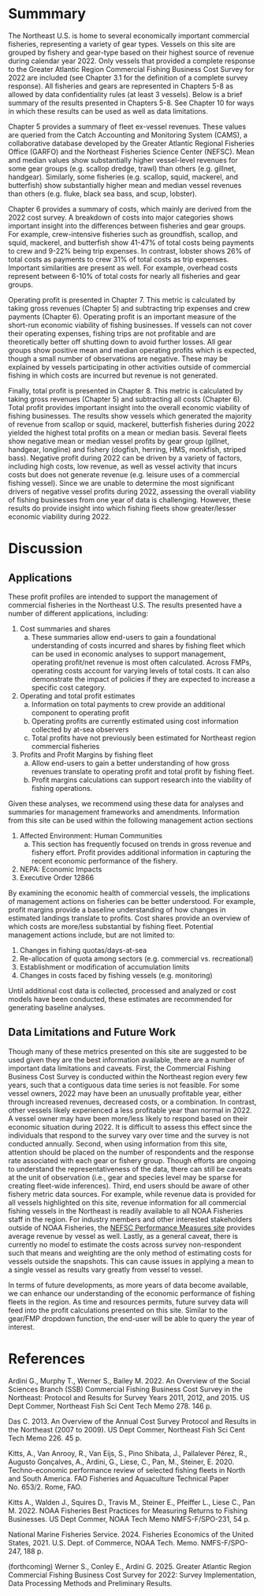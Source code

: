 # Summmary
The Northeast U.S. is home to several economically important commercial fisheries, representing a variety of gear types. Vessels on this site are grouped by fishery and gear-type based on their highest source of revenue during calendar year 2022. Only vessels that provided a complete response to the Greater Atlantic Region Commercial Fishing Business Cost Survey for 2022 are included (see Chapter 3.1 for the definition of a complete survey response). All fisheries and gears are represented in Chapters 5-8 as allowed by data confidentiality rules (at least 3 vessels). Below is a brief summary of the results presented in Chapters 5-8. See Chapter 10 for ways in which these results can be used as well as data limitations.

Chapter 5 provides a summary of fleet ex-vessel revenues. These values are queried from the Catch Accounting and Monitoring System (CAMS), a collaborative database developed by the Greater Atlantic Regional Fisheries Office (GARFO) and the Northeast Fisheries Science Center (NEFSC). Mean and median values show substantially higher vessel-level revenues for some gear groups (e.g. scallop dredge, trawl) than others (e.g. gillnet, handgear). Similarly, some fisheries (e.g. scallop, squid, mackerel, and butterfish) show substantially higher mean and median vessel revenues than others (e.g. fluke, black sea bass, and scup, lobster).

Chapter 6 provides a summary of costs, which mainly are derived from the 2022 cost survey. A breakdown of costs into major categories shows important insight into the differences between fisheries and gear groups. For example, crew-intensive fisheries such as groundfish, scallop, and squid, mackerel, and butterfish show 41-47% of total costs being payments to crew and 9-22% being trip expenses. In contrast, lobster shows 26% of total costs as payments to crew 31% of total costs as trip expenses. Important similarities are present as well. For example, overhead costs represent between 6-10% of total costs for nearly all fisheries and gear groups.

Operating profit is presented in Chapter 7. This metric is calculated by taking gross revenues (Chapter 5) and subtracting trip expenses and crew payments (Chapter 6). Operating profit is an important measure of the short-run economic viability of fishing businesses. If vessels can not cover their operating expenses, fishing trips are not profitable and are theoretically better off shutting down to avoid further losses. All gear groups show positive mean and median operating profits which is expected, though a small number of observations are negative. These may be explained by vessels participating in other activities outside of commercial fishing in which costs are incurred but revenue is not generated. 

Finally, total profit is presented in Chapter 8. This metric is calculated by taking gross revenues (Chapter 5) and subtracting all costs (Chapter 6). Total profit provides important insight into the overall economic viability of fishing businesses. The results show vessels which generated the majority of revenue from scallop or squid, mackerel, butterfish fisheries during 2022 yielded the highest total profits on a mean or median basis. Several fleets show negative mean or median vessel profits by gear group (gillnet, handgear, longline) and fishery (dogfish, herring, HMS, monkfish, striped bass). Negative profit during 2022 can be driven by a variety of factors, including high costs, low revenue, as well as vessel activity that incurs costs but does not generate revenue (e.g. leisure uses of a commercial fishing vessel). Since we are unable to determine the most significant drivers of negative vessel profits during 2022, assessing the overall viability of fishing businesses from one year of data is challenging. However, these results do provide insight into which fishing fleets show greater/lesser economic viability during 2022.   
 

# Discussion

## Applications
These profit profiles are intended to support the management of commercial fisheries in the Northeast U.S. The results presented have a number of different applications, including:

1. Cost summaries and shares
    a. These summaries allow end-users to gain a foundational understanding of costs incurred and shares by fishing fleet which can be used in economic analyses to support management, operating profit/net revenue is most often calculated. Across FMPs, operating costs account for varying levels of total costs. It can also demonstrate the impact of policies if they are expected to increase a specific cost category.
2. Operating and total profit estimates
    a. Information on total payments to crew provide an additional component to operating profit
    b. Operating profits are currently estimated using cost information collected by at-sea observers
    c. Total profits have not previously been estimated for Northeast region commercial fisheries
3. Profits and Profit Margins by fishing fleet
    a. Allow end-users to gain a better understanding of how gross revenues translate to operating profit and total profit by fishing fleet. 
    b. Profit margins calculations can support research into the viability of fishing operations. 

Given these analyses, we recommend using these data for analyses and summaries for management frameworks and amendments. Information from this site can be used within the following management action sections 

1. Affected Environment: Human Communities 
    a. This section has frequently focused on trends in gross revenue and fishery effort. Profit provides additional information in capturing the recent economic performance of the fishery. 
2. NEPA: Economic Impacts
3. Executive Order 12866
    
By examining the economic health of commercial vessels, the implications of management actions on fisheries can be better understood. For example, profit margins provide a baseline understanding of how changes in estimated landings translate to profits. Cost shares provide an overview of which costs are more/less substantial by fishing fleet. Potential management actions include, but are not limited to:

1. Changes in fishing quotas/days-at-sea 
2. Re-allocation of quota among sectors (e.g. commercial vs. recreational)
3. Establishment or modification of accumulation limits
4. Changes in costs faced by fishing vessels (e.g. monitoring)

Until additional cost data is collected, processed and analyzed or cost models have been conducted, these estimates are recommended for generating baseline analyses. 

## Data Limitations and Future Work
Though many of these metrics presented on this site are suggested to be used given they are the best information available, there are a number of important data limitations and caveats. First, the Commercial Fishing Business Cost Survey is conducted within the Northeast region every few years, such that a contiguous data time series is not feasible. For some vessel owners, 2022 may have been an unusually profitable year, either through increased revenues, decreased costs, or a combination. In contrast, other vessels likely experienced a less profitable year than normal in 2022. A vessel owner may have been more/less likely to respond based on their economic situation during 2022. It is difficult to assess this effect since the individuals that respond to the survey vary over time and the survey is not conducted annually. Second, when using information from this site, attention should be placed on the number of respondents and the response rate associated with each gear or fishery group. Though efforts are ongoing to understand the representativeness of the data, there can still be caveats at the unit of observation (i.e., gear and species level may be sparse for creating fleet-wide inferences). Third, end users should be aware of other fishery metric data sources. For example, while revenue data is provided for all vessels highlighted on this site, revenue information for all commercial fishing vessels in the Northeast is readily available to all NOAA Fisheries staff in the region. For industry members and other interested stakeholders outside of NOAA Fisheries, the [NEFSC Performance Measures site](https://apps-nefsc.fisheries.noaa.gov/pm/index.php/programs/2) provides average revenue by vessel as well. Lastly, as a general caveat, there is currently no model to estimate the costs across survey non-respondent such that means and weighting are the only method of estimating costs for vessels outside the snapshots. This can cause issues in applying a mean to a single vessel as results vary greatly from vessel to vessel.  

In terms of future developments, as more years of data become available, we can enhance our understanding of the economic performance of fishing fleets in the region. As time and resources permits, future survey data will feed into the profit calculations presented on this site. Similar to the gear/FMP dropdown function, the end-user will be able to query the year of interest.


# References

Ardini G., Murphy T., Werner S., Bailey M. 2022. An Overview of the Social Sciences Branch (SSB) Commercial Fishing Business Cost Survey in the Northeast: Protocol and Results for Survey Years 2011, 2012, and 2015. US Dept Commer, Northeast Fish Sci Cent Tech Memo 278. 146 p.

Das C. 2013. An Overview of the Annual Cost Survey Protocol and Results in the Northeast (2007 to 2009). US Dept Commer, Northeast Fish Sci Cent Tech Memo 226. 45 p.

Kitts, A., Van Anrooy, R., Van Eijs, S., Pino Shibata, J., Pallalever Pérez, R., Augusto Gonçalves, A., Ardini, G., Liese, C., Pan, M., Steiner, E. 2020. Techno-economic performance review of selected fishing fleets in North and South America. FAO Fisheries and Aquaculture Technical Paper No. 653/2. Rome, FAO.

Kitts A., Walden J., Squires D., Travis M., Steiner E., Pfeiffer L., Liese C., Pan M. 2022. NOAA Fisheries Best Practices for Measuring Returns to Fishing Businesses. US Dept Commer, NOAA Tech Memo NMFS-F/SPO-231, 54 p.

National Marine Fisheries Service. 2024. Fisheries Economics of the United States, 2021. U.S. Dept. of Commerce, NOAA Tech. Memo. NMFS-F/SPO-247, 188 p.

(forthcoming) Werner S., Conley E., Ardini G. 2025. Greater Atlantic Region Commercial Fishing Business Cost Survey for 2022: Survey Implementation, Data Processing Methods and Preliminary Results.
